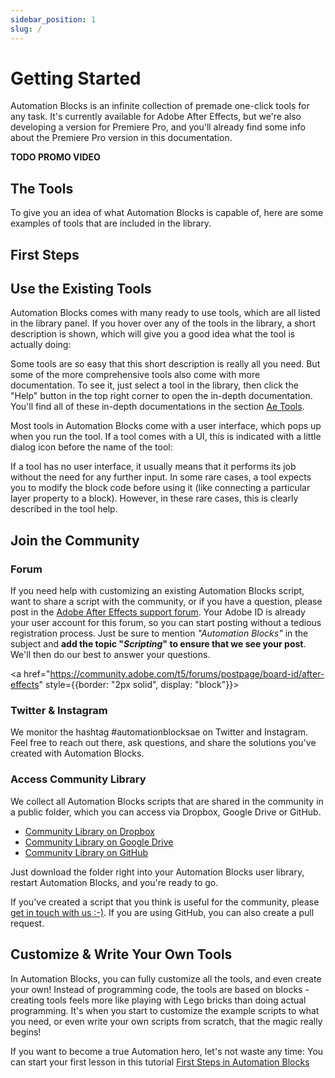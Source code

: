 ```yaml
---
sidebar_position: 1
slug: /
---
```



# Getting Started

Automation Blocks is an infinite collection of premade one-click tools for any task. It's currently available for Adobe After Effects, but we're also developing a version for Premiere Pro, and you'll already find some info about the Premiere Pro version in this documentation.

**TODO PROMO VIDEO**

## The Tools 

To give you an idea of what Automation Blocks is capable of, here are some examples of tools that are included in the library.

<div style={{display:"flex", "flex-wrap": "wrap", "gap":"40px"}}>

<ToolTeaserBox src="/img/overview/toolTeaserCompSpreadsheet.png" link="/tools-ae/compDuplicatesFromSpreadsheet" title="Comp Duplicates From Spreadsheet" description="Batch replace text, footage, colors and other properties based on a spreadsheet." />

<ToolTeaserBox src="/img/overview/toolTeaserColorPalette.png" link="/tools-ae/colorPalettes" title="Color Palette Workflow" description="Manage the colors of your project to a central color palette and dynamically link all color properties to it."/>

<ToolTeaserBox src="/img/overview/toolTeaserInsertFrames.png" link="/tools-ae/compTimeTools#insertFramesAtCurrentTime" title="Comp Time Tools" description="Insert frames - somewhere in the middle of a comp, for example. This tool will shift layers, keyframes and markers as needed and change the duration of a comp & precomps."/>

<ToolTeaserBox src="/img/overview/toolTeaserSearchReplaceExpressions.png" link="/tools-ae/expressions" title="Expressions" description="Tools to search & replace in Expressions, globally enable or disable expressions, and more."/>

<ToolTeaserBox src="/img/overview/toolTeaserGuides.png" link="/tools-ae/guides" title="Guides" description="Create guides around selected layers, save your favourite guide setups as presets, and more."/>

<ToolTeaserBox src="/img/overview/toolTeaserKeyframeLibrary.png" link="/tools-ae/keyframes" title="Keyframes" description="Save frequently used keyframe combinations in a library and create keyframe presets that automatically adjust to existing keys."/>

<ToolTeaserBox src="/img/overview/toolTeaserPrecompose.png" link="/tools-ae/precomposeScripts" title="Precompose On Steroids" description="Precompose & crop to content size, move layers into and out of precomps, and more."/>

<ToolTeaserBox src="/img/overview/toolTeaserProjectCleanup.png" link="/tools-ae/projectCleanup" title="Project Cleanup" description="Move project items into bins based on their file type, search & replace in project items, and more."/>

<ToolTeaserBox src="/img/overview/toolTeaserRandomness.png" link="/tools-ae/randomize" title="Randomize" description="Distribute layers randomly or randomize any layer properties in no time."/>

<ToolTeaserBox src="/img/overview/toolTeaserRigs.png" link="/tools-ae/rigsAndPresets" title="Rigs & Presets" description="Auto resizing text boxes which live on the text layers themselves (no extra layers needed), a rig to time-remap keyframes, and more."/>

<ToolTeaserBox src="/img/overview/toolTeaserTextSpreadsheet.png" link="/tools-ae/textFromToSpreadsheet" title="Text From/To Spreadsheet" description="Exports or replaces text based on a spreadsheet"/>

<ToolTeaserBox src="/img/overview/toolTeaserSyncFolders.png" link="/tools-ae/syncedFolders" title="Sync Folders" description="Sync system directories with bins of your After Effects project easily"/>
</div>

## First Steps

<Youtube id="tQUHDB7t6cc" />

## Use the Existing Tools

Automation Blocks comes with many ready to use tools, which are all listed in the library panel.
If you hover over any of the tools in the library, a short description is shown, which will give you a good idea what the tool is actually doing:

<RetinaImg src="/img/overview/toolsHelpAndHelpTip.png" alt="help in the Automation Blocks library"/>

Some tools are so easy that this short description is really all you need. But some of the more comprehensive tools also come with more documentation. To see it, just select a tool in the library, then click the "Help" button in the top right corner to open the in-depth documentation. You'll find all of these in-depth documentations in the section [Ae Tools](tools-ae/overviewToolsAe).

Most tools in Automation Blocks come with a user interface, which pops up when you run the tool. If a tool comes with a UI, this is indicated with a little dialog icon before the name of the tool:

<RetinaImg src="/img/overview/libraryUiIconExplanation.png" alt="icon indicating that tool has a user interface"/>

If a tool has no user interface, it usually means that it performs its job without the need for any further input. In some rare cases, a tool expects you to modify the block code before using it (like connecting a particular layer property to a block). However, in these rare cases, this is clearly described in the tool help.

## Join the Community

### Forum

If you need help with customizing an existing Automation Blocks script, want to share a script with the community, or if you have a question, please post in the [Adobe After Effects support forum](https://community.adobe.com/t5/after-effects/ct-p/ct-after-effects?page=1&sort=latest_replies&filter=unresolved&lang=all&tabid=discussions). 
Your Adobe ID is already your user account for this forum, so you can start posting without a tedious registration process. Just be sure to mention *"Automation Blocks"* in the subject and **add the topic "*Scripting*" to ensure that we see your post**. We'll then do our best to answer your questions.

<a href="https://community.adobe.com/t5/forums/postpage/board-id/after-effects" style={{border: "2px solid", display: "block"}}><RetinaImg src="/img/overview/postAdobeForum.png" alt="post questions in the Adobe forum"/></a>

### Twitter & Instagram

We monitor the hashtag #automationblocksae on Twitter and Instagram. Feel free to reach out there, ask questions, and share the solutions you've created with Automation Blocks.

### Access Community Library

We collect all Automation Blocks scripts that are shared in the community in a public folder, which you can access via Dropbox, Google Drive or GitHub. 

- [Community Library on Dropbox](https://www.dropbox.com/sh/1x8juwu30hf1p0o/AAA1nQmbqglqVu22bS5WEJPZa?dl=0)
- [Community Library on Google Drive](https://drive.google.com/drive/folders/1-2VPXG_fsxyeNqVGBUEKI7eTd3e_n5qy?usp=sharing)
- [Community Library on GitHub](https://github.com/mamoworld/automation-blocks-ae-community-library)

Just download the folder right into your Automation Blocks user library, restart Automation Blocks, and you're ready to go.

If you've created a script that you think is useful for the community, please [get in touch with us :-)](mailto:info@mamoworld.com). If you are using GitHub, you can also create a pull request.

## Customize & Write Your Own Tools

In Automation Blocks, you can fully customize all the tools, and even create your own! Instead of programming code, the tools are based on blocks - creating tools feels more like playing with Lego bricks than doing actual programming. It's when you start to customize the example scripts to what you need, or even write your own scripts from scratch, that the magic really begins! 

If you want to become a true Automation hero, let's not waste any time: You can start your first lesson in this tutorial [First Steps in Automation Blocks](tutorials-pr/firstSteps)